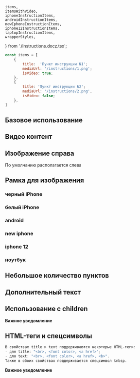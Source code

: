     items,
    itemsWithVideo,
    iphoneInstructionItems,
    androidInstructionItems,
    newIphoneInstructionItems,
    iphone12InstructionItems,
    laptopInstructionItems,
    wrapperStyles,
} from './Instructions.docz.tsx';

```javascript collapse=Демо данные
const items = [
    {
        title:  'Пункт инструкции №1';
        mediaUrl: '/instructions/1.png';
        isVideo: true;
    },
    {
        title: 'Пункт инструкции №2';
        mediaUrl: '/instructions/2.png',
        isVideo: false;
    },
]
```

## Базовое использование

<Playground style={wrapperStyles}>
    <Instructions title="Как подписаться" instructionItems={items} />
</Playground>

## Видео контент

<Playground style={wrapperStyles}>
    <Instructions title="Как подписаться" instructionItems={itemsWithVideo} />
</Playground>

## Изображение справа
По умолчанию располагается слева

<Playground style={wrapperStyles}>
    <Instructions title="Как подписаться" instructionItems={items} pictureAlign='right' />
</Playground>

## Рамка для изображения

### черный iPhone

<Playground style={wrapperStyles}>
    <Instructions title="Как подписаться" instructionItems={iphoneInstructionItems} pictureMask='black-iphone' />
</Playground>

### белый iPhone

<Playground style={wrapperStyles}>
    <Instructions title="Как подписаться" instructionItems={iphoneInstructionItems} pictureMask='white-iphone' />
</Playground>

### android

<Playground style={wrapperStyles}>
    <Instructions title="Как подписаться" instructionItems={androidInstructionItems} pictureMask='android' />
</Playground>

### new iphone

<Playground style={wrapperStyles}>
    <Instructions title="Как подписаться" instructionItems={newIphoneInstructionItems} pictureMask='new-iphone' />
</Playground>

### iphone 12

<Playground style={wrapperStyles}>
    <Instructions title="Как подписаться" instructionItems={iphone12InstructionItems} pictureMask='iphone-12' />
</Playground>

### ноутбук

<Playground style={wrapperStyles}>
    <Instructions title="Как подписаться" instructionItems={laptopInstructionItems} pictureMask='laptop' />
</Playground>

## Небольшое количество пунктов

<Playground style={wrapperStyles}>
    <Instructions title="Как подписаться" instructionItems={[items[0], items[1]]} />
</Playground>

## Дополнительный текст

<Playground style={wrapperStyles}>
    <Instructions
        title="Как подписаться"
        instructionItems={items}
        additionalText="Авторизуйтесь на сайте сервиса special.megafon.ru, перейдите в магазин и добавьте покупки в корзину"
    />
</Playground>

## Использование с children

<Playground style={wrapperStyles}>
    <Instructions
        title="Как подписаться"
        instructionItems={items}
    >
        <strong
            style={{
                display: 'block',
                color: 'red',
                margin: '32px auto',
                textAlign: 'center'
            }}
        >
            Важное уведомление
        </strong>
    </Instructions>
</Playground>

## HTML-теги и спецсимволы

```javascript
В свойствах title и text поддерживаются некоторые HTML-теги:
- для title: "<br>, <font color>, <a href>";
- для text: "<br>, <font color>, <a href>, <b>".
Также в обоих свойствах поддерживается спецсимвол &nbsp.
```

<Playground style={wrapperStyles}>
    <Instructions
        title='Скачивайте&nbspмобильное приложение <font color="#731982">МегаФон</font><br>по <a href="https://moscow.megafon.ru">ссылке</a>'
        instructionItems={items}
        additionalText='<b>Текстовое</b> <font color="#731982">описание</font> не<br>должно <a href="https://moscow.megafon.ru">превышать</a> 150&nbspсимволов.'
    >
        <strong
            style={{
                display: 'block',
                color: 'red',
                margin: '32px auto',
                textAlign: 'center'
            }}
        >
            Важное уведомление
        </strong>
    </Instructions>
</Playground>
